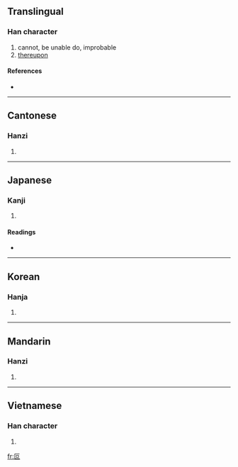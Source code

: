 ==Translingual==

===Han character===
{{Han char|rn=30|rad=口|as=02|sn=5|four=7171<sub>6</sub>|canj=尸口 (SR)}}

# cannot, be unable do, improbable
# [[thereupon]]

====References====
* {{Han ref|kx=0173.090|dkj=03254|dj=0385.050|hdz=10082.030|uh=53F5|ud=21493|bh=A572|bd=42354}}

----

==Cantonese==

===Hanzi===
{{yue-hanzi|jyut=|y=po2}}

# {{defn|Cantonese|sort=口02}}

----

==Japanese==

===Kanji===
{{ja-kanji|grade=|rs=口02}}

# {{defn|Japanese}}

====Readings====
* {{ja-readings|on=[[は]] (ha)|kun=[[できない]] (dekinai), [[すこぶる]] (sukoburu), [[ついに]] (tsuini)}}

----

==Korean==

===Hanja===
{{ko-hanja|hangeul=파|rv=pa|mr=p'a}}

# {{defn|Korean|sort=口02}}

----

==Mandarin==

===Hanzi===
{{cmn-hanzi|pin=[[pǒ]] ([[po3]])|wg=p'o<sup>3</sup>}}

# {{defn|Mandarin|sort=口02}}

----

==Vietnamese==

===Han character===
{{vi-hantu|[[phả]]|rs=口02}}

# {{defn|Vietnamese|sort=口02}}

[[fr:叵]]